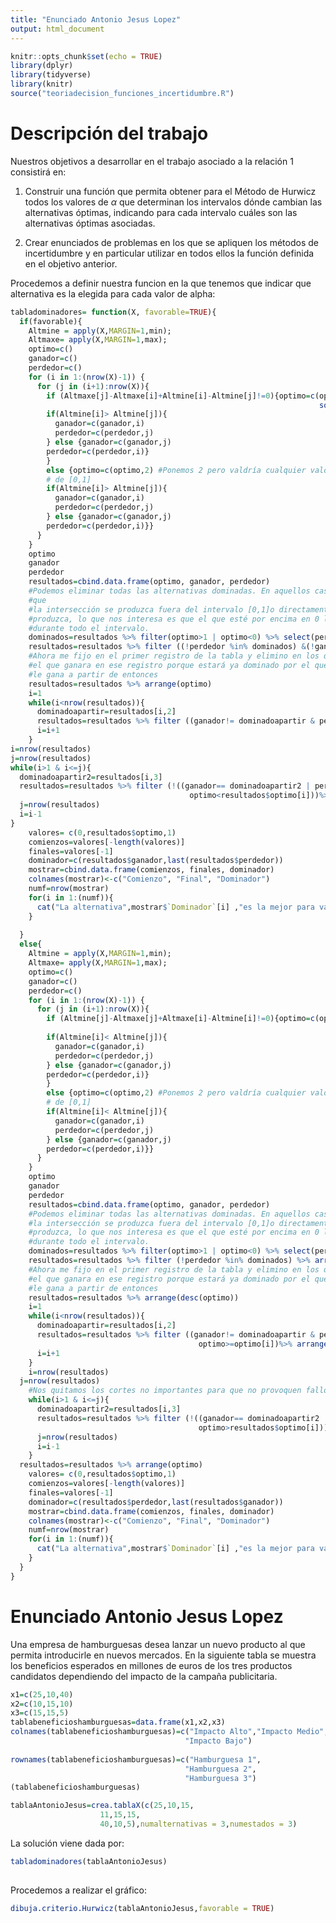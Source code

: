---
title: "Enunciado Antonio Jesus Lopez"
output: html_document
---
```{r}
knitr::opts_chunk$set(echo = TRUE)
library(dplyr)
library(tidyverse)
library(knitr)
source("teoriadecision_funciones_incertidumbre.R")

```

# Descripción del trabajo

Nuestros objetivos a desarrollar en el trabajo asociado a la relación 1 consistirá en:

1.  Construir una función que permita obtener para el Método de Hurwicz todos los valores de $\alpha$ que determinan los intervalos dónde cambian las alternativas óptimas, indicando para cada intervalo cuáles son las alternativas óptimas asociadas.

2.  Crear enunciados de problemas en los que se apliquen los métodos de incertidumbre y en particular utilizar en todos ellos la función definida en el objetivo anterior.

Procedemos a definir nuestra funcion en la que tenemos que indicar que alternativa es la elegida para cada valor de alpha:

```{r}
tabladominadores= function(X, favorable=TRUE){
  if(favorable){
    Altmine = apply(X,MARGIN=1,min);
    Altmaxe= apply(X,MARGIN=1,max);
    optimo=c()
    ganador=c()
    perdedor=c()
    for (i in 1:(nrow(X)-1)) {
      for (j in (i+1):nrow(X)){
        if (Altmaxe[j]-Altmaxe[i]+Altmine[i]-Altmine[j]!=0){optimo=c(optimo,
                                                                     solve(Altmaxe[j]-Altmaxe[i]+Altmine[i]-Altmine[j],                                                                                  Altmine[i]-Altmine[j]) )
        if(Altmine[i]> Altmine[j]){
          ganador=c(ganador,i)
          perdedor=c(perdedor,j)
        } else {ganador=c(ganador,j)
        perdedor=c(perdedor,i)}
        }
        else {optimo=c(optimo,2) #Ponemos 2 pero valdría cualquier valor fuera
        # de [0,1]
        if(Altmine[i]> Altmine[j]){
          ganador=c(ganador,i)
          perdedor=c(perdedor,j)
        } else {ganador=c(ganador,j)
        perdedor=c(perdedor,i)}}
      }
    }
    optimo
    ganador
    perdedor
    resultados=cbind.data.frame(optimo, ganador, perdedor)
    #Podemos eliminar todas las alternativas dominadas. En aquellos casos en los 
    #que
    #la intersección se produzca fuera del intervalo [0,1]o directamente no se
    #produzca, lo que nos interesa es que el que esté por encima en 0 lo estará
    #durante todo el intervalo.
    dominados=resultados %>% filter(optimo>1 | optimo<0) %>% select(perdedor) %>% as.matrix()
    resultados=resultados %>% filter ((!perdedor %in% dominados) &(!ganador %in% dominados)) %>% arrange(optimo)
    #Ahora me fijo en el primer registro de la tabla y elimino en los que aparezca
    #el que ganara en ese registro porque estará ya dominado por el que
    #le gana a partir de entonces
    resultados=resultados %>% arrange(optimo)
    i=1
    while(i<nrow(resultados)){
      dominadoapartir=resultados[i,2]
      resultados=resultados %>% filter ((ganador!= dominadoapartir & perdedor!=dominadoapartir)|optimo<=optimo[i])%>% arrange(optimo)
      i=i+1
    }
i=nrow(resultados)
j=nrow(resultados)
while(i>1 & i<=j){
  dominadoapartir2=resultados[i,3]
  resultados=resultados %>% filter (!((ganador== dominadoapartir2 | perdedor==dominadoapartir2) &
                                        optimo<resultados$optimo[i]))%>% arrange(optimo)
  j=nrow(resultados)
  i=i-1
}
    valores= c(0,resultados$optimo,1)
    comienzos=valores[-length(valores)]
    finales=valores[-1]
    dominador=c(resultados$ganador,last(resultados$perdedor))
    mostrar=cbind.data.frame(comienzos, finales, dominador)
    colnames(mostrar)<-c("Comienzo", "Final", "Dominador")
    numf=nrow(mostrar)
    for(i in 1:(numf)){
      cat("La alternativa",mostrar$`Dominador`[i] ,"es la mejor para valores de alpha entre (",mostrar$`Comienzo`[i],",",mostrar$`Final`[i],")","\n")
    }
    
  } 
  else{
    Altmine = apply(X,MARGIN=1,min);
    Altmaxe= apply(X,MARGIN=1,max);
    optimo=c()
    ganador=c()
    perdedor=c()
    for (i in 1:(nrow(X)-1)) {
      for (j in (i+1):nrow(X)){
        if (Altmine[j]-Altmaxe[j]+Altmaxe[i]-Altmine[i]!=0){optimo=c(optimo,solve(Altmine[j]-Altmaxe[j]+Altmaxe[i]-Altmine[i],
                                                                                  Altmaxe[i]-Altmaxe[j]) )
        if(Altmine[i]< Altmine[j]){
          ganador=c(ganador,i)
          perdedor=c(perdedor,j)
        } else {ganador=c(ganador,j)
        perdedor=c(perdedor,i)}
        }
        else {optimo=c(optimo,2) #Ponemos 2 pero valdría cualquier valor fuera
        # de [0,1]
        if(Altmine[i]< Altmine[j]){
          ganador=c(ganador,i)
          perdedor=c(perdedor,j)
        } else {ganador=c(ganador,j)
        perdedor=c(perdedor,i)}}
      }
    }
    optimo
    ganador
    perdedor
    resultados=cbind.data.frame(optimo, ganador, perdedor)
    #Podemos eliminar todas las alternativas dominadas. En aquellos casos en los que
    #la intersección se produzca fuera del intervalo [0,1]o directamente no se
    #produzca, lo que nos interesa es que el que esté por encima en 0 lo estará
    #durante todo el intervalo.
    dominados=resultados %>% filter(optimo>1 | optimo<0) %>% select(perdedor) %>% as.matrix()
    resultados=resultados %>% filter (!perdedor %in% dominados) %>% arrange(optimo)
    #Ahora me fijo en el primer registro de la tabla y elimino en los que aparezca
    #el que ganara en ese registro porque estará ya dominado por el que
    #le gana a partir de entonces
    resultados=resultados %>% arrange(desc(optimo))
    i=1
    while(i<nrow(resultados)){
      dominadoapartir=resultados[i,2]
      resultados=resultados %>% filter ((ganador!= dominadoapartir & perdedor!=dominadoapartir)|
                                          optimo>=optimo[i])%>% arrange(desc(optimo))
      i=i+1
    }
    i=nrow(resultados)
  j=nrow(resultados)
    #Nos quitamos los cortes no importantes para que no provoquen fallos
    while(i>1 & i<=j){
      dominadoapartir2=resultados[i,3]
      resultados=resultados %>% filter (!((ganador== dominadoapartir2 | perdedor==dominadoapartir2) &
                                          optimo>resultados$optimo[i]))%>% arrange(desc(optimo))
      j=nrow(resultados)
      i=i-1
    }
  resultados=resultados %>% arrange(optimo)
    valores= c(0,resultados$optimo,1)
    comienzos=valores[-length(valores)]
    finales=valores[-1]
    dominador=c(resultados$perdedor,last(resultados$ganador))
    mostrar=cbind.data.frame(comienzos, finales, dominador)
    colnames(mostrar)<-c("Comienzo", "Final", "Dominador")
    numf=nrow(mostrar)
    for(i in 1:(numf)){
      cat("La alternativa",mostrar$`Dominador`[i] ,"es la mejor para valores de alpha entre (",mostrar$`Comienzo`[i],",",mostrar$`Final`[i],")","\n")
    }
  }
}
```

# Enunciado Antonio Jesus Lopez

Una empresa de hamburguesas desea lanzar un nuevo producto al que permita introducirle en nuevos mercados. En la siguiente tabla se muestra los beneficios esperados en millones de euros de los tres productos candidatos dependiendo del impacto de la campaña publicitaria. 


```{r}

x1=c(25,10,40)
x2=c(10,15,10)
x3=c(15,15,5)
tablabeneficioshamburguesas=data.frame(x1,x2,x3)
colnames(tablabeneficioshamburguesas)=c("Impacto Alto","Impacto Medio",
                                       "Impacto Bajo")
         
rownames(tablabeneficioshamburguesas)=c("Hamburguesa 1",
                                       "Hamburguesa 2",
                                       "Hamburguesa 3")
(tablabeneficioshamburguesas)
```


```{r}
tablaAntonioJesus=crea.tablaX(c(25,10,15,
                    11,15,15,
                    40,10,5),numalternativas = 3,numestados = 3)
```

La solución viene dada por:

```{r}

tabladominadores(tablaAntonioJesus)
 
```

Procedemos a realizar el gráfico:

```{r}
dibuja.criterio.Hurwicz(tablaAntonioJesus,favorable = TRUE)
```

